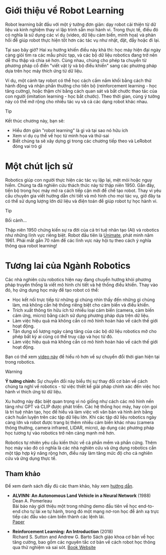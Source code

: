 # Giới thiệu về Robot Learning

Robot learning bắt đầu với một ý tưởng đơn giản: dạy robot cải thiện từ dữ liệu và kinh nghiệm thay vì lập trình sẵn mọi hành vi. Trong thực tế, điều đó có nghĩa là sử dụng các ví dụ (video, dữ liệu cảm biến, minh họa) và phản hồi để giúp robot thực hiện tốt hơn các tác vụ như nhặt, đặt, đẩy hoặc đi lại.

Tại sao bây giờ? Hai xu hướng khiến điều này khả thi: học máy hiện đại ngày càng giỏi tìm ra các mẫu phức tạp, và các bộ dữ liệu robotics đang trở nên dễ thu thập và chia sẻ hơn. Cùng nhau, chúng cho phép ta chuyển từ phương pháp cổ điển "viết vật lý và bộ điều khiển" sang các phương pháp dựa trên học máy thích ứng từ dữ liệu.

Ví dụ, một cánh tay robot có thể học cách cầm nắm khối bằng cách thử hành động và nhận phần thưởng cho tiến bộ (reinforcement learning - học tăng cường), hoặc thậm chí bằng cách quan sát và bắt chước thao tác của con người (imitation learning - học bắt chước). Theo thời gian, cùng ý tưởng này có thể mở rộng cho nhiều tác vụ và cả các dạng robot khác nhau.

> [!TIP]
> Kết thúc chương này, bạn sẽ:
> - Hiểu đơn giản "robot learning" là gì và tại sao nó hữu ích
> - Xem ví dụ cụ thể về học từ minh họa và thử-sai
> - Biết chúng ta sẽ xây dựng gì trong các chương tiếp theo và LeRobot đóng vai trò gì

# Một chút lịch sử

Robotics giúp con người thực hiện các tác vụ lặp lại, mệt mỏi hoặc nguy hiểm. Chúng ta đã nghiên cứu thách thức này từ thập niên 1950. Gần đây, tiến bộ trong học máy mở ra cách tiếp cận mới để chế tạo robot. Thay vì yêu cầu chuyên gia viết hướng dẫn chi tiết và mô hình cho mọi tác vụ, giờ đây ta có thể sử dụng lượng lớn dữ liệu và điện toán để giúp robot tự học hành vi.

> [!TIP]
> Bối cảnh...
>
> Thập niên 1950 chứng kiến sự ra đời của cả trí tuệ nhân tạo (AI) và robotics như những lĩnh vực riêng biệt. Robot đầu tiên là [Unimate](https://en.wikipedia.org/wiki/Unimate), phát minh năm 1961. Phải mất gần 70 năm để các lĩnh vực này hội tụ theo cách ý nghĩa thông qua robot learning!

# Tương lai của Ngành Robotics

Các nhà nghiên cứu robotics hiện nay đang chuyển hướng khỏi phương pháp truyền thống là viết mô hình chi tiết và hệ thống điều khiển. Thay vào đó, họ ứng dụng học máy để tạo robot có thể:

- Học kết nối trực tiếp từ những gì chúng nhìn thấy đến những gì chúng làm, mà không cần hệ thống riêng biệt cho cảm biến và điều khiển.
- Trích xuất thông tin hữu ích từ nhiều loại cảm biến (camera, cảm biến cảm ứng, micro) bằng cách sử dụng phương pháp dựa trên dữ liệu.
- Làm việc hiệu quả mà không cần có mô hình hoàn hảo về cách thế giới hoạt động.
- Tận dụng số lượng ngày càng tăng của các bộ dữ liệu robotics mở cho phép bất kỳ ai cũng có thể truy cập và học từ đó.
- Làm việc hiệu quả mà không cần có mô hình hoàn hảo về cách thế giới hoạt động.

Bạn có thể xem [video này](https://www.youtube.com/watch?v=VEs1QYEgOQo) để hiểu rõ hơn về sự chuyển đổi thời gian hiện tại trong robotics.

> [!WARNING]
> **Ý tưởng chính:** Sự chuyển đổi này biểu thị sự thay đổi cơ bản về cách chúng ta nghĩ về robotics - từ việc thiết kế giải pháp chính xác đến việc học hành vi thích ứng từ dữ liệu.

Xu hướng này đặc biệt quan trọng vì nó giống như cách các mô hình nền tảng như GPT và CLIP được phát triển. Các hệ thống học máy, hay còn gọi là trí tuệ nhân tạo, học để hiểu và làm việc với văn bản và hình ảnh bằng cách huấn luyện trên các tập dữ liệu lớn. Khi các tập dữ liệu robotics ngày càng lớn và robot được trang bị thêm nhiều cảm biến khác nhau (camera thông thường, camera infrared, LIDAR, micro), áp dụng các phương pháp học tương tự vào robotics trở nên càng mạnh mẽ hơn.

Robotics tự nhiên yêu cầu kiến thức về cả phần mềm và phần cứng. Thêm học máy vào đó có nghĩa là các nhà nghiên cứu và ứng dụng robotics cần một tập hợp kỹ năng rộng hơn, điều này làm tăng mức độ cho cả nghiên cứu và ứng dụng thực tế.

## Tham khảo

Để xem danh sách đầy đủ các tham khảo, hãy xem [hướng dẫn](https://huggingface.co/spaces/lerobot/robot-learning-tutorial).

- **ALVINN: An Autonomous Land Vehicle in a Neural Network** (1988)  
  Dean A. Pomerleau  
  Bài báo này giới thiệu một trong những demo đầu tiên về học end-to-end cho tự lái xe tự hành, trong đó một mạng nơ-ron học để ánh xạ trực tiếp các đầu vào cảm biến thành các lệnh lái.  
  [Paper](https://proceedings.neurips.cc/paper_files/paper/1988/file/812b4ba287f5ee0bc9d43bbf5bbe87fb-Paper.pdf)

- **Reinforcement Learning: An Introduction** (2018)  
  Richard S. Sutton and Andrew G. Barto 
  Sách giáo khoa cơ bản về học tăng cường, bao gồm các nguyên tắc cơ bản về cách robot học thông qua thử nghiệm và sai sót.
  [Book Website](http://incompleteideas.net/book/the-book-2nd.html)